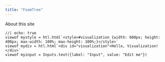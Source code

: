 ```yaml
---
title: "FoamTree"
---
```


About this site

```ojs
//| echo: true
viewof mystyle = htl.html`<style>#visualization {width: 600px; height: 400px; max-width: 100%; max-height: 100%;}</style>`
viewof mydiv = htl.html`<div id="visualization">Hello, Visualization!</div>`
viewof myinput = Inputs.text({label: "Input", value: "Edit me"})
```
